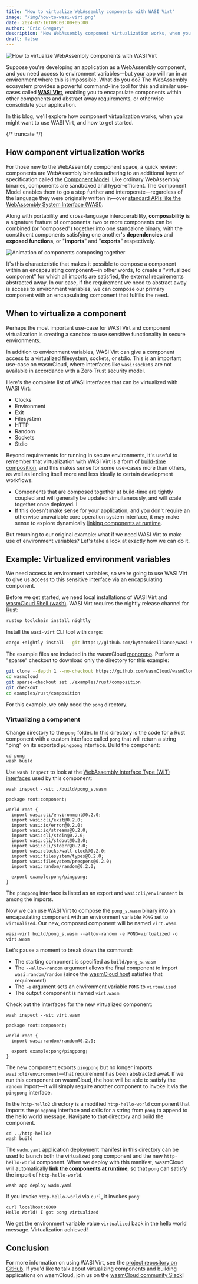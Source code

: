 ```yaml
---
title: "How to virtualize WebAssembly components with WASI Virt"
image: '/img/how-to-wasi-virt.png'
date: 2024-07-16T09:00:00+05:00
author: 'Eric Gregory'
description: 'How WebAssembly component virtualization works, when you might want to use WASI Virt, and how to get started'
draft: false
---
```


![How to virtualize WebAssembly components with WASI Virt](/img/how-to-wasi-virt.png)

Suppose you're developing an application as a WebAssembly component, and you need access to environment variables&mdash;but your app will run in an environment where this is impossible. What do you do? The WebAssembly ecosystem provides a powerful command-line tool for this and similar use-cases called [**WASI Virt**](https://github.com/bytecodealliance/wasi-virt), enabling you to encapsulate components within other components and abstract away requirements, or otherwise consolidate your application.

In this blog, we'll explore how component virtualization works, when you might want to use WASI Virt, and how to get started.

{/* truncate */}

## How component virtualization works

For those new to the WebAssembly component space, a quick review: components are WebAssembly binaries adhering to an additional layer of specification called the [Component Model](https://component-model.bytecodealliance.org/introduction.html). Like ordinary WebAssembly binaries, components are sandboxed and hyper-efficient. The Component Model enables them to go a step further and interoperate&mdash;regardless of the language they were originally written in&mdash;over [standard APIs like the WebAssembly System Interface (WASI)](/docs/concepts/interfaces#well-known-interfaces).

Along with portability and cross-language interoperability, **composability** is a signature feature of components: two or more components can be combined (or "composed") together into one standalone binary, with the constituent components satisfying one another's **dependencies** and **exposed functions**, or "**imports**" and "**exports**" respectively. 

![Animation of components composing together](/img/composed-component.gif)

It's this characteristic that makes it possible to compose a component within an encapsulating component&mdash;in other words, to create a "virtualized component" for which all imports are satisfied, the external requirements abstracted away. In our case, if the requirement we need to abstract away is access to environment variables, we can compose our primary component with an encapsulating component that fulfills the need.

## When to virtualize a component

Perhaps the most important use-case for WASI Virt and component virtualization is creating a sandbox to use sensitive functionality in secure environments. 

In addition to environment variables, WASI Virt can give a component access to a virtualized filesystem, sockets, or stdio. This is an important use-case on wasmCloud, where interfaces like `wasi:sockets` are not available in accordance with a Zero Trust security model. 

Here's the complete list of WASI interfaces that can be virtualized with WASI Virt:

* Clocks
* Environment
* Exit
* Filesystem
* HTTP
* Random
* Sockets
* Stdio

Beyond requirements for running in secure environments, it's useful to remember that virtualization with WASI Virt is a form of [build-time composition](/docs/concepts/linking-components/linking-at-build#example-composition), and this makes sense for some use-cases more than others, as well as lending itself more and less ideally to certain development workflows:

* Components that are composed together at build-time are tightly coupled and will generally be updated simultaneously, and will scale together once deployed. I
* If this doesn't make sense for your application, and you don't require an otherwise unavailable core operation system interface, it may make sense to explore dynamically [linking components at runtime](/docs/concepts/linking-components/linking-at-runtime). 

But returning to our original example: what if we need WASI Virt to make use of environment variables? Let's take a look at exactly how we can do it.

## Example: Virtualized environment variables

We need access to environment variables, so we're going to use WASI Virt to give us access to this sensitive interface via an encapsulating component. 

Before we get started, we need local installations of WASI Virt and [wasmCloud Shell (wash)](https://wasmcloud.com/docs/installation). WASI Virt requires the nightly release channel for [Rust](https://www.rust-lang.org/tools/install):

```bash
rustup toolchain install nightly
```

Install the `wasi-virt` CLI tool with `cargo`:

```bash
cargo +nightly install --git https://github.com/bytecodealliance/wasi-virt
```

The example files are included in the wasmCloud [monorepo](https://github.com/wasmcloud/wasmcloud). Perform a "sparse" checkout to download only the directory for this example:

```bash
git clone --depth 1 --no-checkout https://github.com/wasmCloud/wasmCloud.git
cd wasmcloud
git sparse-checkout set ./examples/rust/composition
git checkout
cd examples/rust/composition
```

For this example, we only need the `pong` directory.

### Virtualizing a component

Change directory to the `pong` folder. In this directory is the code for a Rust component with a custom interface called `pong` that will return a string "ping" on its exported `pingpong` interface. Build the component:

```shell
cd pong
wash build
```

Use `wash inspect` to look at the [WebAssembly Interface Type (WIT) interfaces](/docs/concepts/interfaces) used by this component:

```shell
wash inspect --wit ./build/pong_s.wasm
```
```wit
package root:component;

world root {
  import wasi:cli/environment@0.2.0;
  import wasi:cli/exit@0.2.0;
  import wasi:io/error@0.2.0;
  import wasi:io/streams@0.2.0;
  import wasi:cli/stdin@0.2.0;
  import wasi:cli/stdout@0.2.0;
  import wasi:cli/stderr@0.2.0;
  import wasi:clocks/wall-clock@0.2.0;
  import wasi:filesystem/types@0.2.0;
  import wasi:filesystem/preopens@0.2.0;
  import wasi:random/random@0.2.0;

  export example:pong/pingpong;
}
```
The `pingpong` interface is listed as an export and `wasi:cli/environment` is among the imports. 

Now we can use WASI Virt to compose the `pong_s.wasm` binary into an encapsulating component with an environment variable `PONG` set to `virtualized`. Our new, composed component will be named `virt.wasm`.

```shell
wasi-virt build/pong_s.wasm --allow-random -e PONG=virtualized -o virt.wasm
```
Let's pause a moment to break down the command:

* The starting component is specified as `build/pong_s.wasm`
* The `--allow-random` argument allows the final component to import `wasi:random/random` (since the [wasmCloud host](/docs/concepts/hosts) satisfies that requirement)
* The `-e` argument sets an environment variable `PONG` to `virtualized`
* The output component is named `virt.wasm`

Check out the interfaces for the new virtualized component:

```shell
wash inspect --wit virt.wasm 
```
```wit
package root:component;

world root {
  import wasi:random/random@0.2.0;

  export example:pong/pingpong;
}
```
The new component exports `pingpong` but no longer imports `wasi:cli/environment`&mdash;that requirement has been abstracted awat. If we run this component on wasmCloud, the host will be able to satisfy the `random` import&mdash;it will simply require another component to invoke it via the `pingpong` interface. 

In the `http-hello2` directory is a modified `http-hello-world` component that imports the `pingpong` interface and calls for a string from `pong` to append to the hello world message. Navigate to that directory and build the component.

```shell
cd ../http-hello2
wash build
```
The `wadm.yaml` application deployment manifest in this directory can be used to launch both the virtualized `pong` component and the new `http-hello-world` component. When we deploy with this manifest, wasmCloud will automatically [**link the components at runtime**](/docs/concepts/linking-components/linking-at-runtime), so that `pong` can satisfy the import of `http-hello-world`. 

```shell
wash app deploy wadm.yaml
```

If you invoke `http-hello-world` via `curl`, it invokes `pong`:

```shell
curl localhost:8080
Hello World! I got pong virtualized
```

We get the environment variable value `virtualized` back in the hello world message. Virtualization achieved!

## Conclusion

For more information on using WASI Virt, see the [project repository on GitHub](https://github.com/bytecodealliance/wasi-virt). If you'd like to talk about virtualizing components and building applications on wasmCloud, join us on the [wasmCloud community Slack](https://slack.wasmcloud.com/)!




